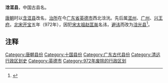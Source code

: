'''浛洭县'''，中国古县名。

[[唐朝|唐朝]]时以[[含洭县|含洭县]]改名，[[治所|治所]]在今[[广东省|广东省]][[英德市|英德市]]西北浛洸。先后属[[洭州|洭州]]、[[广州_(古代)|广州]]、[[興王府_(南漢)|兴王府]]。[[北宋|北宋]][[开宝|开宝]]五年（972年），因犯[[赵匡胤|宋太祖赵匡胤]]名讳，[[避讳|避讳]]而改为[[浛光县|浛光县]]<ref>{{Cite web |url=http://epaper.nfdaily.cn/html/2010-11/26/content_6900380.htm |title=浛洸:文化古邑的千年演变 |accessdate=2013-09-19 |author= |date=2010年11月26日 |work=栏目题字：陈家记，合办单位：清远市委宣传部，专题策划：雷广财、梁有华，专题统筹：达海军，编辑统筹：蔡秀娟，专题图文：焦莹范桂典黄振生 |publisher=南方报网——南方日报 |language=Zh-hans }}{{Dead link|date=2019年6月 |bot=InternetArchiveBot |fix-attempted=yes }}</ref>。 

== 注释 ==

{{Reflist}}

{{广东行政区划小作品}}
[[Category:唐朝县份|Category:唐朝县份]]
[[Category:十国县份|Category:十国县份]]
[[Category:广东古代县份|Category:广东古代县份]]
[[Category:清远行政区划史|Category:清远行政区划史]]
[[Category:英德市|Category:英德市]]
[[Category:972年废除的行政区划|Category:972年废除的行政区划]]